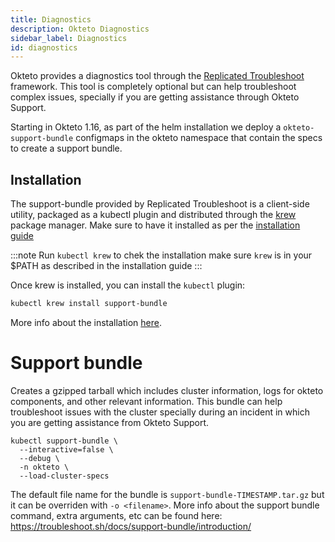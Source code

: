 ```yaml
---
title: Diagnostics
description: Okteto Diagnostics
sidebar_label: Diagnostics
id: diagnostics
---
```


Okteto provides a diagnostics tool through the [Replicated Troubleshoot](https://troubleshoot.sh) framework. This tool is completely optional but can help troubleshoot complex issues, specially if you are getting assistance through Okteto Support.

Starting in Okteto 1.16, as part of the helm installation we deploy a `okteto-support-bundle` configmaps in the okteto namespace that contain the specs to create a support bundle.

## Installation

The support-bundle provided by Replicated Troubleshoot is a client-side utility, packaged as a kubectl plugin and distributed through the [krew](https://github.com/kubernetes-sigs/krew/) package manager. Make sure to have it installed as per the [installation guide](https://krew.sigs.k8s.io/docs/user-guide/setup/install/)

:::note
Run `kubectl krew` to chek the installation make sure `krew` is in your $PATH as described in the installation guide
:::

Once krew is installed, you can install the `kubectl` plugin:

```bash
kubectl krew install support-bundle
```

More info about the installation [here](https://troubleshoot.sh/docs/#installation).

# Support bundle

Creates a gzipped tarball which includes cluster information, logs for okteto components, and other relevant information. This bundle can help troubleshoot issues with the cluster specially during an incident in which you are getting assistance from Okteto Support.

```
kubectl support-bundle \
  --interactive=false \
  --debug \
  -n okteto \
  --load-cluster-specs
```

The default file name for the bundle is `support-bundle-TIMESTAMP.tar.gz` but it can be overriden with `-o <filename>`. More info about the support bundle command, extra arguments, etc can be found here: https://troubleshoot.sh/docs/support-bundle/introduction/
